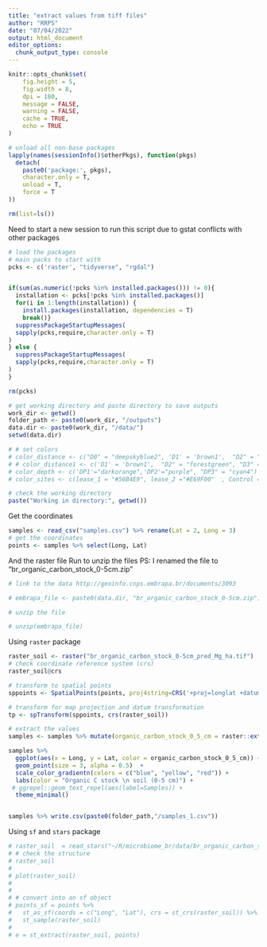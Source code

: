 ```yaml
---
title: "extract values from tiff files"
author: "RRPS"
date: "07/04/2022"
output: html_document
editor_options: 
  chunk_output_type: console
---
```


```r
knitr::opts_chunk$set(
	fig.height = 5,
	fig.width = 8,
	dpi = 180,
	message = FALSE,
	warning = FALSE,
	cache = TRUE,
	echo = TRUE
)
```

```r
# unload all non-base packages
lapply(names(sessionInfo()$otherPkgs), function(pkgs)
  detach(
    paste0('package:', pkgs),
    character.only = T,
    unload = T,
    force = T
))

rm(list=ls())
```

Need to start a new session to run this script due to gstat conflicts with other packages

```r
# load the packages
# main packs to start with
pcks <- c('raster', "tidyverse", "rgdal")


if(sum(as.numeric(!pcks %in% installed.packages())) != 0){
  installation <- pcks[!pcks %in% installed.packages()]
  for(i in 1:length(installation)) {
    install.packages(installation, dependencies = T)
    break()}
  suppressPackageStartupMessages(
  sapply(pcks,require,character.only = T)
) 
} else {
  suppressPackageStartupMessages(
  sapply(pcks,require,character.only = T)
) 
}

rm(pcks)
```

```r
# get working directory and paste directory to save outputs
work_dir <- getwd()
folder_path <- paste0(work_dir, "/outputs")
data.dir <- paste0(work_dir, "/data/")
setwd(data.dir)

# # set colors
# color_distance <- c("D0" = "deepskyblue2", 'D1' = 'brown1',  "D2" = "forestgreen", "D3" = "#440154FF", "D4" = "burlywood")
# # color_distance1 <- c('D1' = 'brown1',  "D2" = "forestgreen", "D3" = "#440154FF", "D4" = "burlywood")
# color_depth <- c('DP1'="darkorange",'DP2'="purple", "DP3" = "cyan4")
# color_sites <- c(lease_1 = "#56B4E9", lease_2 ="#E69F00"  , Control =  "#009E73", other_leases = "#D1BCA8")

# check the working directory
paste("Working in directory:", getwd())
```

Get the coordinates
```r
samples <- read_csv("samples.csv") %>% rename(Lat = 2, Long = 3)
# get the coordinates
points <- samples %>% select(Long, Lat)
```

And the raster file
Run to unzip the files
PS: I renamed the file to "br_organic_carbon_stock_0-5cm.zip"
```r
# link to the data http://geoinfo.cnps.embrapa.br/documents/3093

# embrapa_file <- paste0(data.dir, "br_organic_carbon_stock_0-5cm.zip")

# unzip the file

# unzip(embrapa_file)

```

Using `raster` package
```r
raster_soil <- raster("br_organic_carbon_stock_0-5cm_pred_Mg_ha.tif")
# check coordinate reference system (crs)
raster_soil@crs

# transform to spatial points
sppoints <- SpatialPoints(points, proj4string=CRS('+proj=longlat +datum=WGS84 +ellps=GRS80'))

# transform for map projection and datum transformation
tp <- spTransform(sppoints, crs(raster_soil))

# extract the values
samples <- samples %>% mutate(organic_carbon_stock_0_5_cm = raster::extract(raster_soil, tp))

samples %>% 
  ggplot(aes(x = Long, y = Lat, color = organic_carbon_stock_0_5_cm)) +
  geom_point(size = 3, alpha = 0.5)  +
  scale_color_gradientn(colors = c("blue", "yellow", "red")) +
  labs(color = "Organic C stock \n soil (0-5 cm)") +
 # ggrepel::geom_text_repel(aes(label=Samples)) +
  theme_minimal()


samples %>% write.csv(paste0(folder_path,"/samples_1.csv"))
```

Using `sf` and `stars` package
```r
# raster_soil  = read_stars("~/R/microbiome_br/data/br_organic_carbon_stock_0-5cm_pred_Mg_ha.tif")
# # check the structure
# raster_soil
# 
# plot(raster_soil)
# 
#
# # convert into an sf object
# points_sf = points %>% 
#   st_as_sf(coords = c("Long", "Lat"), crs = st_crs(raster_soil)) %>%
#   st_sample(raster_soil)
# 
# e = st_extract(raster_soil, points)

```
